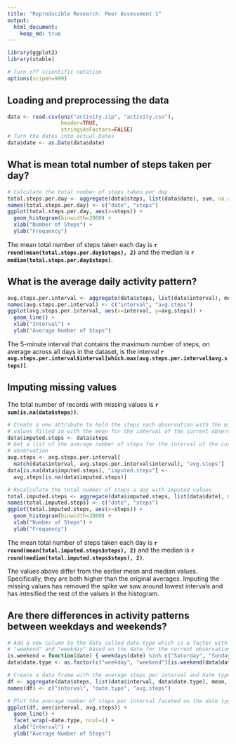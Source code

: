 ```yaml
---
title: "Reproducible Research: Peer Assessment 1"
output: 
  html_document:
    keep_md: true
---
```


```r
library(ggplot2)
library(xtable)

# Turn off scientific notation
options(scipen=999)
```

## Loading and preprocessing the data

```r
data <- read.csv(unz("activity.zip", "activity.csv"), 
                 header=TRUE, 
                 stringsAsFactors=FALSE)
# Turn the dates into actual Dates
data$date <- as.Date(data$date)
```

## What is mean total number of steps taken per day?

```r
# Calculate the total number of steps taken per day
total.steps.per.day <- aggregate(data$steps, list(data$date), sum, na.rm = TRUE)
names(total.steps.per.day) <- c("date", "steps")
ggplot(total.steps.per.day, aes(x=steps)) + 
  geom_histogram(binwidth=2000) +
  xlab("Number of Steps") +
  ylab("Frequency")
```

The mean total number of steps taken each day is __`r round(mean(total.steps.per.day$steps), 2)`__ and the median is __`r median(total.steps.per.day$steps)`__.

## What is the average daily activity pattern?

```r
avg.steps.per.interval <- aggregate(data$steps, list(data$interval), mean, na.rm = TRUE)
names(avg.steps.per.interval) <- c("interval", "avg.steps")
ggplot(avg.steps.per.interval, aes(x=interval, y=avg.steps)) + 
  geom_line() +
  xlab("Interval") +
  ylab("Average Number of Steps")
```

The 5-minute interval that contains the maximum number of steps, on average across all days in the dataset, is the interval __`r avg.steps.per.interval$interval[which.max(avg.steps.per.interval$avg.steps)]`__.

## Imputing missing values

The total number of records with missing values is __`r sum(is.na(data$steps))`__.

```r
# Create a new attribute to hold the steps each observation with the missing 
# values filled in with the mean for the interval of the current observation
data$imputed.steps <- data$steps
# Get a list of the average number of steps for the interval of the current 
# observation
avg.steps <- avg.steps.per.interval[
  match(data$interval, avg.steps.per.interval$interval), "avg.steps"]
data[is.na(data$imputed.steps), "imputed.steps"] <- 
  avg.steps[is.na(data$imputed.steps)]

# Recalculate the total number of steps a day with imputed values
total.imputed.steps <- aggregate(data$imputed.steps, list(data$date), sum)
names(total.imputed.steps) <- c("date", "steps")
ggplot(total.imputed.steps, aes(x=steps)) +
  geom_histogram(binwidth=2000) +
  xlab("Number of Steps") +
  ylab("Frequency")
```

The mean total number of steps taken each day is __`r round(mean(total.imputed.steps$steps), 2)`__ and the median is __`r round(median(total.imputed.steps$steps), 2)`__.

The values above differ from the earlier mean and median values. Specifically, they are both higher than the original averages. Imputing the missing values has removed the spike we saw around lowest intervals and has intesified the rest of the values in the histogram.

## Are there differences in activity patterns between weekdays and weekends?

```r
# Add a new column to the data called date.type which is a factor with values
# "weekend" and "weekday" based on the date for the current observation.
is.weekend = function(date) { weekdays(date) %in% c("Saturday", "Sunday") }
data$date.type <- as.factor(c("weekday", "weekend")[is.weekend(data$date) + 1])

# Create a data frame with the average steps per interval and date type
df <- aggregate(data$steps, list(data$interval, data$date.type), mean, na.rm=TRUE)
names(df) <- c("interval", "date.type", "avg.steps")

# Plot the average number of steps per interval faceted on the date type
ggplot(df, aes(interval, avg.steps)) + 
  geom_line() + 
  facet_wrap(~date.type, ncol=1) +
  xlab("Interval") +
  ylab("Average Number of Steps")
```
